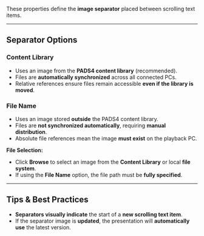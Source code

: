 
These properties define the **image separator** placed between scrolling text items.

---

## **Separator Options**  

### **Content Library**  
- Uses an image from the **PADS4 content library** (recommended).  
- Files are **automatically synchronized** across all connected PCs.  
- Relative references ensure files remain accessible **even if the library is moved**.

### **File Name**  
- Uses an image stored **outside** the PADS4 content library.  
- Files are **not synchronized automatically**, requiring **manual distribution**.  
- Absolute file references mean the image **must exist** on the playback PC.  

**File Selection:**  
- Click **Browse** to select an image from the **Content Library** or local **file system**.  
- If using the **File Name** option, the file path must be **fully specified**.

---

## **Tips & Best Practices**  
- **Separators visually indicate** the start of a **new scrolling text item**.  
- If the separator image is **updated**, the presentation will **automatically use** the latest version.  
